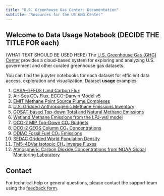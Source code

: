 ```yaml
---
title: "U.S. Greenhouse Gas Center: Documentation"
subtitle: "Resources for the US GHG Center"
---
```


## Welcome to Data Usage Notebook (DECIDE THE TITLE FOR each)

(WHAT TEXT SHOULD BE USED HERE)
The [U.S. Greenhouse Gas (GHG) Center](https://earth.gov/ghgcenter) provides a cloud-based system for exploring and analyzing U.S. government and other curated greenhouse gas datasets.

You can find the jupyter notebooks for each dataset for efficient data access, exploration and visualization.
Dataset **usage** examples:

1. [CASA-GFED3 Land Carbon Flux](user_data_notebooks/casagfed-carbonflux-monthgrid-v3_User_Notebook.ipynb)
2. [Air-Sea CO₂ Flux, ECCO-Darwin Model v5](user_data_notebooks/eccodarwin-co2flux-monthgrid-v5_User_Notebook.ipynb)
3. [EMIT Methane Point Source Plume Complexes](user_data_notebooks/emit-ch4plume-v1_User_Notebook.ipynb)
4. [U.S. Gridded Anthropogenic Methane Emissions Inventory](user_data_notebooks/epa-ch4emission-grid-v2express_User_Notebook.ipynb)
5. [GOSAT-based Top-down Total and Natural Methane Emissions](user_data_notebooks/gosat-based-ch4budget-yeargrid-v1_User_Notebook.ipynb)
6. [Wetland Methane Emissions from the LPJ-wsl model](user_data_notebooks/lpjwsl-wetlandch4-grid-v1_User_Notebook.ipynb)
7. [OCO-2 MIP Top-Down CO₂ Budgets](user_data_notebooks/oco2-mip-co2budget-yeargrid-v1_User_Notebook.ipynb)
8. [OCO-2 GEOS Column CO₂ Concentrations](user_data_notebooks/oco2geos-co2-daygrid-v10r_User_Notebook.ipynb)
9. [ODIAC Fossil Fuel CO₂ Emissions](user_data_notebooks/odiac-ffco2-monthgrid-v2022_User_Notebook.ipynb)
10. [SEDAC Gridded World Population Density](user_data_notebooks/sedac-popdensity-yeargrid5yr-v4.11_User_Notebook.ipynb)
11. [TM5-4DVar Isotopic CH₄ Inverse Fluxes](user_data_notebooks/tm54dvar-ch4flux-monthgrid-v1_User_Notebook.ipynb)
12. [Atmospheric Carbon Dioxide Concentrations from NOAA Global Monitoring Laboratory](user_data_notebooks/noaa-insitu_User_Notebook.ipynb)

## Contact

For technical help or general questions, please contact the support team using the [feedback form](https://docs.google.com/forms/d/e/1FAIpQLSeVWCrnca08Gt_qoWYjTo6gnj1BEGL4NCUC9VEiQnXA02gzVQ/viewform).